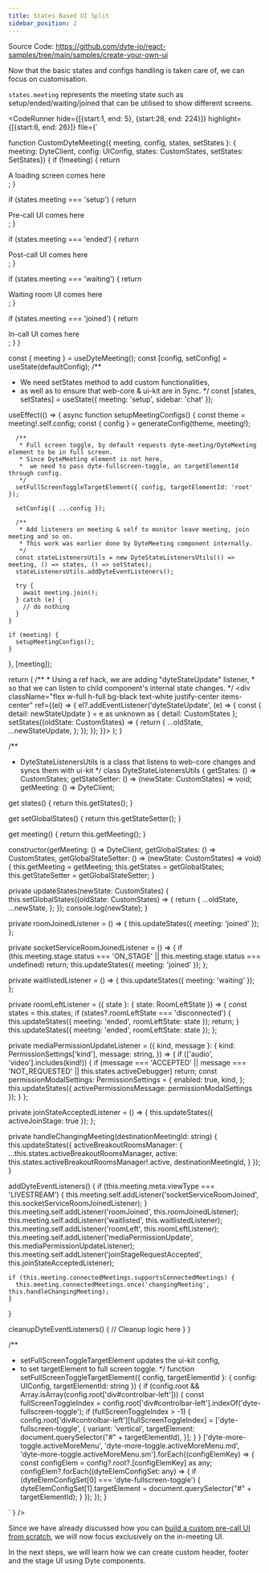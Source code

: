 ```yaml
---
title: States Based UI Split
sidebar_position: 2
---
```


Source Code: https://github.com/dyte-io/react-samples/tree/main/samples/create-your-own-ui

Now that the basic states and configs handling is taken care of, we can focus on customisation.

`states.meeting` represents the meeting state such as setup/ended/waiting/joined that can be utilised to show different screens.


<CodeRunner 
hide={[{start:1, end: 5}, {start:28, end: 224}]}
highlight={[{start:6, end: 26}]}
file={`

function CustomDyteMeeting({ meeting, config, states, setStates }: { meeting: DyteClient, config: UIConfig, states: CustomStates, setStates: SetStates}) {
  if (!meeting) {
    return <div> A loading screen comes here </div>;
  }

  if (states.meeting === 'setup') {
    return <div>Pre-call UI comes here </div>;
  }

  if (states.meeting === 'ended') {
    return <div>Post-call UI comes here </div>;
  }

  if (states.meeting === 'waiting') {
    return <div>Waiting room UI comes here </div>;
  }

  if (states.meeting === 'joined') {
    return <div>In-call UI comes here </div>;
  }
}

  const { meeting } = useDyteMeeting();
  const [config, setConfig] = useState(defaultConfig);
  /**
   * We need setStates method to add custom functionalities,
   * as well as to ensure that web-core & ui-kit are in Sync.
   */
  const [states, setStates] = useState<CustomStates>({
    meeting: 'setup',
    sidebar: 'chat'
  });

  useEffect(() => {
    async function setupMeetingConfigs() {
      const theme = meeting!.self.config;
      const { config } = generateConfig(theme, meeting!);

      /**
       * Full screen toggle, by default requests dyte-meeting/DyteMeeting element to be in full screen.
       * Since DyteMeeting element is not here,
       *  we need to pass dyte-fullscreen-toggle, an targetElementId through config.
       */
      setFullScreenToggleTargetElement({ config, targetElementId: 'root' });

      setConfig({ ...config });

      /**
       * Add listeners on meeting & self to monitor leave meeting, join meeting and so on.
       * This work was earlier done by DyteMeeting component internally.
       */
      const stateListenersUtils = new DyteStateListenersUtils(() => meeting, () => states, () => setStates);
      stateListenersUtils.addDyteEventListeners();

      try {
        await meeting.join();
      } catch (e) {
        // do nothing
      }
    }

    if (meeting) {
      setupMeetingConfigs();
    }
  }, [meeting]);

  return (
    /**
     * Using a ref hack, we are adding "dyteStateUpdate" listener,
     * so that we can listen to child component's internal state changes.
     */
    <div className="flex w-full h-full bg-black text-white justify-center items-center" ref={(el) => {
      el?.addEventListener('dyteStateUpdate', (e) => {
        const { detail: newStateUpdate } = e as unknown as { detail: CustomStates };
        setStates((oldState: CustomStates) => {
          return {
            ...oldState,
            ...newStateUpdate,
          };
        });
      });
    }}>
      <CustomDyteMeeting meeting={meeting} config={config} states={states} setStates={setStates} />
    </div>
  );
}

/**
 * DyteStateListenersUtils is a class that listens to web-core changes and syncs them with ui-kit
 */
class DyteStateListenersUtils {
  getStates: () => CustomStates;
  getStateSetter: () => (newState: CustomStates) => void;
  getMeeting: () => DyteClient;

  get states() {
    return this.getStates();
  }

  get setGlobalStates() {
    return this.getStateSetter();
  }

  get meeting() {
    return this.getMeeting();
  }

  constructor(getMeeting: () => DyteClient, getGlobalStates: () => CustomStates, getGlobalStateSetter: () => (newState: CustomStates) => void) {
    this.getMeeting = getMeeting;
    this.getStates = getGlobalStates;
    this.getStateSetter = getGlobalStateSetter;
  }

  private updateStates(newState: CustomStates) {
    this.setGlobalStates((oldState: CustomStates) => {
      return {
        ...oldState,
        ...newState,
      };
    });
    console.log(newState);
  }

  private roomJoinedListener = () => {
    this.updateStates({ meeting: 'joined' });
  };

  private socketServiceRoomJoinedListener = () => {
    if (this.meeting.stage.status === 'ON_STAGE' || this.meeting.stage.status === undefined) return;
    this.updateStates({ meeting: 'joined' });
  };

  private waitlistedListener = () => {
    this.updateStates({ meeting: 'waiting' });
  };

  private roomLeftListener = ({ state }: { state: RoomLeftState }) => {
    const states = this.states;
    if (states?.roomLeftState === 'disconnected') {
      this.updateStates({ meeting: 'ended', roomLeftState: state });
      return;
    }
    this.updateStates({ meeting: 'ended', roomLeftState: state });
  };

  private mediaPermissionUpdateListener = ({ kind, message }: {
    kind: PermissionSettings['kind'],
    message: string,
  }) => {
    if (['audio', 'video'].includes(kind!)) {
      if (message === 'ACCEPTED' || message === 'NOT_REQUESTED' || this.states.activeDebugger)
        return;
      const permissionModalSettings: PermissionSettings = {
        enabled: true,
        kind,
      };
      this.updateStates({ activePermissionsMessage: permissionModalSettings });
    }
  };

  private joinStateAcceptedListener = () => {
    this.updateStates({ activeJoinStage: true });
  };

  private handleChangingMeeting(destinationMeetingId: string) {
    this.updateStates({
      activeBreakoutRoomsManager: {
        ...this.states.activeBreakoutRoomsManager,
        active: this.states.activeBreakoutRoomsManager!.active,
        destinationMeetingId,
      }
    });
  }

  addDyteEventListeners() {
    if (this.meeting.meta.viewType === 'LIVESTREAM') {
      this.meeting.self.addListener('socketServiceRoomJoined', this.socketServiceRoomJoinedListener);
    }
    this.meeting.self.addListener('roomJoined', this.roomJoinedListener);
    this.meeting.self.addListener('waitlisted', this.waitlistedListener);
    this.meeting.self.addListener('roomLeft', this.roomLeftListener);
    this.meeting.self.addListener('mediaPermissionUpdate', this.mediaPermissionUpdateListener);
    this.meeting.self.addListener('joinStageRequestAccepted', this.joinStateAcceptedListener);

    if (this.meeting.connectedMeetings.supportsConnectedMeetings) {
      this.meeting.connectedMeetings.once('changingMeeting', this.handleChangingMeeting);
    }
  }

  cleanupDyteEventListeners() {
    // Cleanup logic here
  }
}

/**
 * setFullScreenToggleTargetElement updates the ui-kit config,
 * to set targetElement to full screen toggle.
 */
function setFullScreenToggleTargetElement({ config, targetElementId }: { config: UIConfig, targetElementId: string }) {
  if (config.root && Array.isArray(config.root['div#controlbar-left'])) {
    const fullScreenToggleIndex = config.root['div#controlbar-left'].indexOf('dyte-fullscreen-toggle');
    if (fullScreenToggleIndex > -1) {
      config.root['div#controlbar-left'][fullScreenToggleIndex] = ['dyte-fullscreen-toggle', {
        variant: 'vertical',
        targetElement: document.querySelector("#" + targetElementId),
      }];
    }
  }
  ['dyte-more-toggle.activeMoreMenu', 'dyte-more-toggle.activeMoreMenu.md', 'dyte-more-toggle.activeMoreMenu.sm'].forEach((configElemKey) => {
    const configElem = config?.root?.[configElemKey] as any;
    configElem?.forEach((dyteElemConfigSet: any) => {
      if (dyteElemConfigSet[0] === 'dyte-fullscreen-toggle') {
        dyteElemConfigSet[1].targetElement = document.querySelector("#" + targetElementId);
      }
    });
  });
}

` } />

Since we have already discussed how you can [build a custom pre-call UI from scratch](/react-ui-kit/build-pre-call-ui/default-setup-screen), we will now focus exclusively on the in-meeting UI.

In the next steps, we will learn how we can create custom header, footer and the stage UI using Dyte components.
